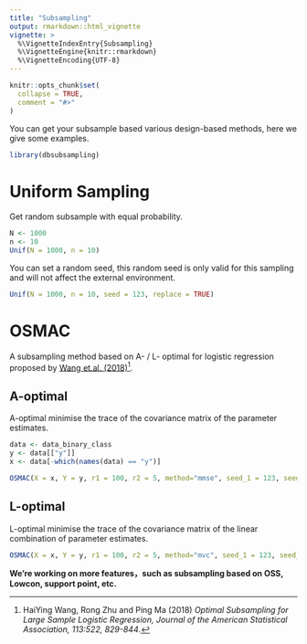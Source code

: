 ```yaml
---
title: "Subsampling"
output: rmarkdown::html_vignette
vignette: >
  %\VignetteIndexEntry{Subsampling}
  %\VignetteEngine{knitr::rmarkdown}
  %\VignetteEncoding{UTF-8}
---
```


```r
knitr::opts_chunk$set(
  collapse = TRUE,
  comment = "#>"
)
```

You can get your subsample based various design-based methods, here we give some examples.
```r
library(dbsubsampling)
```

# Uniform Sampling
Get random subsample with equal probability.
```r
N <- 1000
n <- 10
Unif(N = 1000, n = 10)
```
You can set a random seed, this random seed is only valid for this sampling and will not affect the external environment.

```r
Unif(N = 1000, n = 10, seed = 123, replace = TRUE)
```

# OSMAC
A subsampling method based on A- / L- optimal for logistic regression proposed by [Wang et.al. (2018)](https://www.tandfonline.com/doi/full/10.1080/01621459.2017.1292914)^[HaiYing Wang, Rong Zhu and Ping Ma (2018) *Optimal Subsampling for Large Sample Logistic Regression, Journal of the American Statistical Association, 113:522, 829-844*.].

## A-optimal
A-optimal minimise the trace of the covariance matrix of the parameter estimates.
```r
data <- data_binary_class
y <- data[["y"]]
x <- data[-which(names(data) == "y")]

OSMAC(X = x, Y = y, r1 = 100, r2 = 5, method="mmse", seed_1 = 123, seed_2 = 456)
```

## L-optimal
L-optimal minimise the trace of the covariance matrix of the linear combination of parameter estimates.
```r
OSMAC(X = x, Y = y, r1 = 100, r2 = 5, method="mvc", seed_1 = 123, seed_2 = 456)
```

**We're working on more features，such as subsampling based on OSS, Lowcon, support point, etc. **
